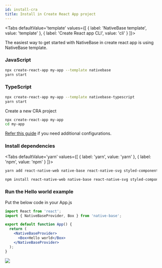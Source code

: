 ```yaml
---
id: install-cra
title: Install in Create React App project
---
```



  <Tabs
  defaultValue='template'
  values={[
  { label: 'NativeBase template', value: 'template' },
  { label: 'Create React app CLI', value: 'cli' }
  ]}>

  <TabItem value="template">

The easiest way to get started with NativeBase in create react app is using NativeBase template.

### JavaScript

```bash
npx create-react-app my-app --template nativebase
yarn start
```

### TypeScript

```bash
npx create-react-app my-app --template nativebase-typescript
yarn start
```

  </TabItem>

  <TabItem value="cli">

Create a new CRA project

```bash
npx create-react-app my-app
cd my-app
```

[Refer this guide](https://necolas.github.io/react-native-web/docs/installation/) if you need additional configurations.

### Install dependencies

  <Tabs
  defaultValue='yarn'
  values={[
  { label: 'yarn', value: 'yarn' },
  { label: 'npm', value: 'npm' }
  ]}>

  <TabItem value="yarn">

```bash
yarn add react-native-web native-base react-native-svg styled-components styled-system react-native-safe-area-context
```

  </TabItem>

  <TabItem value="npm">

```bash
npm install react-native-web native-base react-native-svg styled-components styled-system react-native-safe-area-context
```

  </TabItem>

  </Tabs>

### Run the Hello world example

Put the below code in your App.js

```jsx
import React from 'react';
import { NativeBaseProvider, Box } from 'native-base';

export default function App() {
  return (
    <NativeBaseProvider>
      <Box>Hello world</Box>
    </NativeBaseProvider>
  );
}
```

  </TabItem>

  </Tabs>

<div style={{ textAlign: 'center' }}>
  <img src="/img/minion.gif" />
</div>

<div className="tailwind">
  <div className="mt-4 mb-8">
    <div className="row pl-0 ml-0">
      <TileLink
        title="Customize NativeBaseProvider"
        url="setup-provider"
        description="NativeBaseProvider provides theme throughout your application"
        className="bg-blueGray-600 mt-2"
      />
      <TileLink
        title="Theme"
        url="default-theme"
        description="Read more about the default NativeBase theme and how to override it"
        className="bg-blueGray-600  mt-2"
      />
    </div>
    <div className="row mt-2 pl-0 ml-0">
      <TileLink
        title="Utility props"
        url="utility-props"
        description="Shorthands of commonly used styling props which maps with the provided theme"
        className="bg-blueGray-600"
      />
    </div>
  </div>
</div>

